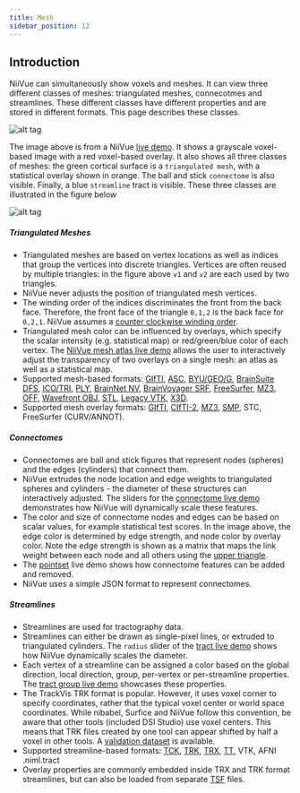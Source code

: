```yaml
---
title: Mesh
sidebar_position: 12
---
```


## Introduction

NiiVue can simultaneously show voxels and meshes. It can view three different classes of meshes: triangulated meshes, connecotmes and streamlines. These different classes have different properties and are stored in different formats. This page describes these classes.

![alt tag](/img/pages/mesh1.png)

The image above is from a NiiVue [live demo](https://niivue.github.io/niivue/features/clipplanes.html). It shows a grayscale voxel-based image with a red voxel-based overlay. It also shows all three classes of meshes: the green cortical surface is a `triangulated mesh`, with a statistical overlay shown in orange. The ball and stick `connectome` is also visible. Finally, a blue `streamline` tract is visible. These three classes are illustrated in the figure below

![alt tag](/img/pages/mesh2.png)

##### Triangulated Meshes

 - Triangulated meshes are based on vertex locations as well as indices that group the vertices into discrete triangles. Vertices are often reused by multiple triangles: in the figure above `v1` and `v2` are each used by two triangles.
 - NiiVue never adjusts the position of triangulated mesh vertices.
 - The winding order of the indices discriminates the front from the back face. Therefore, the front face of the triangle `0,1,2` is the back face for `0,2,1`. NiiVue assumes a [counter clockwise winding order](https://learnwebgl.brown37.net/model_data/model_volume.html#:~:text=The%20order%20of%20a%20triangle's,is%20called%20the%20winding%20order.).
 - Triangulated mesh color can be influenced by overlays, which specify the scalar intensity (e.g. statistical map) or red/green/blue color of each vertex. The [NiiVue mesh atlas live demo](https://niivue.github.io/niivue/features/mesh.atlas.html) allows the user to interactively adjust the transparency of two overlays on a single mesh: an atlas as well as a statistical map. 
 - Supported mesh-based formats: [GIfTI](https://www.nitrc.org/projects/gifti/), [ASC](http://www.grahamwideman.com/gw/brain/fs/surfacefileformats.htm), [BYU/GEO/G](http://www.grahamwideman.com/gw/brain/fs/surfacefileformats.htm), [BrainSuite DFS](http://brainsuite.org/formats/dfs/), [ICO/TRI](http://www.grahamwideman.com/gw/brain/fs/surfacefileformats.htm), [PLY](<https://en.wikipedia.org/wiki/PLY_(file_format)>), [BrainNet NV](https://www.nitrc.org/projects/bnv/), [BrainVoyager SRF](https://support.brainvoyager.com/brainvoyager/automation-development/84-file-formats/344-users-guide-2-3-the-format-of-srf-files), [FreeSurfer](http://www.grahamwideman.com/gw/brain/fs/surfacefileformats.htm), [MZ3](https://github.com/neurolabusc/surf-ice/tree/master/mz3), [OFF](<https://en.wikipedia.org/wiki/OFF_(file_format)>), [Wavefront OBJ](https://brainder.org/tag/obj/), [STL](https://medium.com/3d-printing-stories/why-stl-format-is-bad-fea9ecf5e45), [Legacy VTK](https://vtk.org/wp-content/uploads/2015/04/file-formats.pdf), [X3D](https://3dprint.nih.gov/).
 - Supported mesh overlay formats: [GIfTI](https://www.nitrc.org/projects/gifti/), [CIfTI-2](https://balsa.wustl.edu/about/fileTypes), [MZ3](https://github.com/neurolabusc/surf-ice/tree/master/mz3), [SMP](https://support.brainvoyager.com/brainvoyager/automation-development/84-file-formats/40-the-format-of-smp-files), STC, FreeSurfer (CURV/ANNOT).

##### Connectomes

 - Connectomes are ball and stick figures that represent nodes (spheres) and the edges (cylinders) that connect them.
 - NiiVue extrudes the node location and edge weights to triangulated spheres and cylinders - the diameter of these structures can interactively adjusted. The sliders for the [connectome live demo](https://niivue.github.io/niivue/features/connectome.html) demonstrates how NiiVue will dynamically scale these features.
 - The color and size of connectome nodes and edges can be based on scalar values, for example statistical test scores. In the image above, the edge color is determined by edge strength, and node color by overlay color. Note the edge strength is shown as a matrix that maps the link weight between each node and all others using the [upper triangle](https://www.geeksforgeeks.org/triangular-matrix/).
 - The [pointset](https://niivue.github.io/niivue/features/pointset.html) live demo shows how connectome features can be added and removed.
 - NiiVue uses a simple JSON format to represent connectomes.
 
##### Streamlines

 - Streamlines are used for tractography data.
 - Streamlines can either be drawn as single-pixel lines, or extruded to triangulated cylinders. The `radius` slider of the [tract live demo](https://niivue.github.io/niivue/features/tracts.cylinder.html) shows how NiiVue dynamically scales the diameter.
 - Each vertex of a streamline can be assigned a color based on the global direction, local direction, group, per-vertex or per-streamline properties. The [tract group live demo](https://niivue.github.io/niivue/features/tracts.group.html) showcases these properties.
 - The TrackVis TRK format is popular. However, it uses voxel corner to specify coordinates, rather that the typical voxel center or world space coordinates. While nibabel, Surfice and NiiVue follow this convention, be aware that other tools (included DSI Studio) use voxel centers. This means that TRK files created by one tool can appear shifted by half a voxel in other tools. A [validation dataset](https://github.com/neurolabusc/TRK) is available.
 - Supported streamline-based formats: [TCK](https://mrtrix.readthedocs.io/en/latest/getting_started/image_data.html#tracks-file-format-tck), [TRK](http://trackvis.org/docs/?subsect=fileformat), [TRX](https://github.com/frheault/tractography_file_format), [TT](https://dsi-studio.labsolver.org/doc/cli_data.html), VTK, AFNI .niml.tract
 - Overlay properties are commonly embedded inside TRX and TRK format streamlines, but can also be loaded from separate [TSF](https://mrtrix.readthedocs.io/en/dev/getting_started/image_data.html#track-scalar-file-format-tsf) files.
